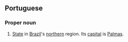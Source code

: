==Portuguese==
===Proper noun===
#[[State]] in [[Brazil]]'s [[northern]] region. Its [[capital]] is [[Palmas]].
